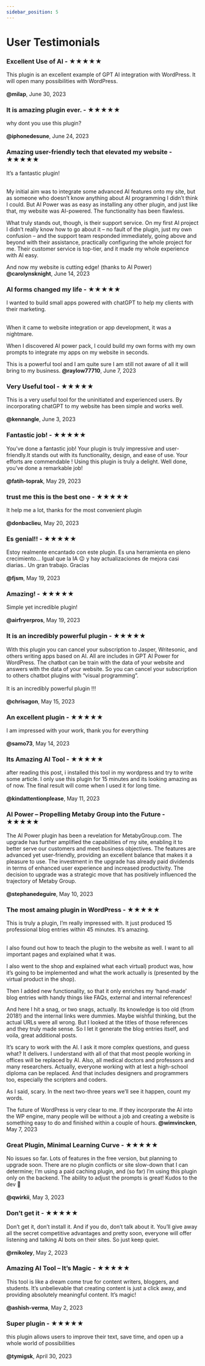 ```yaml
---
sidebar_position: 5
---
```


# User Testimonials

<div style={{ border: '1px solid gray', padding: '10px', borderRadius: '10px', marginBottom: '10px' }}>
<h3>Excellent Use of AI - <span style={{ color: 'gold' }}>★★★★★</span></h3>
<p>This plugin is an excellent example of GPT AI integration with WordPress. It will open many possibilities with WordPress.<br/><br/>
<b>@milap</b>, June 30, 2023</p>
</div>
<div style={{ border: '1px solid gray', padding: '10px', borderRadius: '10px', marginBottom: '10px' }}>
<h3>It is amazing plugin ever. - <span style={{ color: 'gold' }}>★★★★★</span></h3>
<p>why dont you use this plugin?<br/><br/>
<b>@iphonedesune</b>, June 24, 2023</p>
</div>
<div style={{ border: '1px solid gray', padding: '10px', borderRadius: '10px', marginBottom: '10px' }}>
    <h3>Amazing user-friendly tech that elevated my website - <span style={{ color: 'gold' }}>★★★★★</span></h3>
    <p>
It’s a fantastic plugin!<br/><br/>

My initial aim was to integrate some advanced AI features onto my site, but as someone who doesn’t know anything about AI programming I didn’t think I could. But AI Power was as easy as installing any other plugin, and just like that, my website was AI-powered. The functionality has been flawless.
    
What truly stands out, though, is their support service. On my first AI project I didn’t really know how to go about it – no fault of the plugin, just my own confusion – and the support team responded immediately, going above and beyond with their assistance, practically configuring the whole project for me. Their customer service is top-tier, and it made my whole experience with AI easy.
    
And now my website is cutting edge! (thanks to AI Power)
<b>@carolynsknight</b>, June 14, 2023
</p>
</div>

<div style={{ border: '1px solid gray', padding: '10px', borderRadius: '10px', marginBottom: '10px' }}>
    <h3>AI forms changed my life - <span style={{ color: 'gold' }}>★★★★★</span></h3>
    <p>I wanted to build small apps powered with chatGPT to help my clients with their marketing.<br/><br/>

When it came to website integration or app development, it was a nightmare.

When I discovered AI power pack, I could build my own forms with my own prompts to integrate my apps on my website in seconds.

This is a powerful tool and I am quite sure I am still not aware of all it will bring to my business.
<b>@raylow77710</b>, June 7, 2023</p>
</div>

<div style={{ border: '1px solid gray', padding: '10px', borderRadius: '10px', marginBottom: '10px' }}>
    <h3>Very Useful tool - <span style={{ color: 'gold' }}>★★★★★</span></h3>
    <p>This is a very useful tool for the uninitiated and experienced users. By incorporating chatGPT to my website has been simple and works well.<br/><br/>
    <b>@kennangle</b>, June 3, 2023</p>
</div>

<div style={{ border: '1px solid gray', padding: '10px', borderRadius: '10px', marginBottom: '10px' }}>
    <h3>Fantastic job! - <span style={{ color: 'gold' }}>★★★★★</span></h3>
    <p>You’ve done a fantastic job! Your plugin is truly impressive and user-friendly.It stands out with its functionality, design, and ease of use. Your efforts are commendable ! Using this plugin is truly a delight. Well done, you’ve done a remarkable job!<br/><br/>
    <b>@fatih-toprak</b>, May 29, 2023</p>
</div>

<div style={{ border: '1px solid gray', padding: '10px', borderRadius: '10px', marginBottom: '10px' }}>
    <h3>trust me this is the best one - <span style={{ color: 'gold' }}>★★★★★</span></h3>
    <p>It help me a lot, thanks for the most convenient plugin<br/><br/>
    <b>@donbaclieu</b>, May 20, 2023</p>
</div>

<div style={{ border: '1px solid gray', padding: '10px', borderRadius: '10px', marginBottom: '10px' }}>
    <h3>Es genial!! - <span style={{ color: 'gold' }}>★★★★★</span></h3>
    <p>Estoy realmente encantado con este plugin. Es una herramienta en pleno crecimiento… Igual que la IA 😉 y hay actualizaciones de mejora casi diarias.. Un gran trabajo. Gracias<br/><br/>
    <b>@fjsm</b>, May 19, 2023</p>
</div>

<div style={{ border: '1px solid gray', padding: '10px', borderRadius: '10px', marginBottom: '10px' }}>
    <h3>Amazing! - <span style={{ color: 'gold' }}>★★★★★</span></h3>
    <p>Simple yet incredible plugin!<br/><br/>
    <b>@airfryerpros</b>, May 19, 2023</p>
</div>

<div style={{ border: '1px solid gray', padding: '10px', borderRadius: '10px', marginBottom: '10px' }}>
    <h3>It is an incredibly powerful plugin - <span style={{ color: 'gold' }}>★★★★★</span></h3>
    <p>With this plugin you can cancel your subscription to Jasper, Writesonic, and others writing apps based on AI. All are includes in GPT AI Power for WordPress. The chatbot can be train with the data of your website and answers with the data of your website. So you can cancel your subscription to others chatbot plugins with “visual programming”.<br/><br/>
It is an incredibly powerful plugin !!!<br/><br/>
<b>@chrisagon</b>, May 15, 2023</p>
</div>

<div style={{ border: '1px solid gray', padding: '10px', borderRadius: '10px', marginBottom: '10px' }}>
    <h3>An excellent plugin - <span style={{ color: 'gold' }}>★★★★★</span></h3>
    <p>I am impressed with your work, thank you for everything<br/><br/>
    <b>@samo73</b>, May 14, 2023</p>
</div>

<div style={{ border: '1px solid gray', padding: '10px', borderRadius: '10px', marginBottom: '10px' }}>
    <h3>Its Amazing AI Tool - <span style={{ color: 'gold' }}>★★★★★</span></h3>
    <p>after reading this post, i installed this tool in my wordpress and try to write some article. I only use this plugin for 15 minutes and its looking amazing as of now. The final result will come when I used it for long time.<br/><br/>
    <b>@kindattentionplease</b>, May 11, 2023</p>
</div>

<div style={{ border: '1px solid gray', padding: '10px', borderRadius: '10px', marginBottom: '10px' }}>
    <h3>AI Power – Propelling Metaby Group into the Future - <span style={{ color: 'gold' }}>★★★★★</span></h3>
    <p>The AI Power plugin has been a revelation for MetabyGroup.com. The upgrade has further amplified the capabilities of my site, enabling it to better serve our customers and meet business objectives. The features are advanced yet user-friendly, providing an excellent balance that makes it a pleasure to use. The investment in the upgrade has already paid dividends in terms of enhanced user experience and increased productivity. The decision to upgrade was a strategic move that has positively influenced the trajectory of Metaby Group. <br/><br/>
    <b>@stephanedeguire</b>, May 10, 2023</p>
</div>

<div style={{ border: '1px solid gray', padding: '10px', borderRadius: '10px', marginBottom: '10px' }}>
    <h3>The most amaing plugin in WordPress - <span style={{ color: 'gold' }}>★★★★★</span></h3>
    <p>This is truly a plugin, I’m really impressed with. It just produced 15 professional blog entries within 45 minutes. It’s amazing. <br/><br/>

I also found out how to teach the plugin to the website as well. I want to all important pages and explained what it was.

I also went to the shop and explained what each virtual) product was, how it’s going to be implemented and what the work actually is (presented by the virtual product in the shop).

Then I added new functionality, so that it only enriches my ‘hand-made’ blog entries with handy things like FAQs, external and internal references!

And here I hit a snag, or two snags, actually. Its knowledge is too old (from 2018!) and the internal links were dummies. Maybe wishful thinking, but the actual URLs were all wrong. But I looked at the titles of those references and they truly made sense. So I let it generate the blog entries itself, and voila, great additional posts.

It’s scary to work with the AI. I ask it more complex questions, and guess what? It delivers. I understand with all of that that most people working in offices will be replaced by AI. Also, all medical doctors and professors and many researchers. Actually, everyone working with at lest a high-school diploma can be replaced. And that includes designers and programmers too, especially the scripters and coders.

As I said, scary. In the next two-three years we’ll see it happen, count my words.

The future of WordPress is very clear to me. If they incorporate the AI into the WP engine, many people will be without a job and creating a website is something easy to do and finished within a couple of hours.
<b>@wimvincken</b>, May 7, 2023</p>
</div>

<div style={{ border: '1px solid gray', padding: '10px', borderRadius: '10px', marginBottom: '10px' }}>
    <h3>Great Plugin, Minimal Learning Curve - <span style={{ color: 'gold' }}>★★★★★</span></h3>
    <p>No issues so far. Lots of features in the free version, but planning to upgrade soon. There are no plugin conflicts or site slow-down that I can determine; I’m using a paid caching plugin, and (so far) I’m using this plugin only on the backend. The ability to adjust the prompts is great! Kudos to the dev 🙌<br/><br/>
    <b>@qwirkii</b>, May 3, 2023</p>
</div>

<div style={{ border: '1px solid gray', padding: '10px', borderRadius: '10px', marginBottom: '10px' }}>
    <h3>Don’t get it - <span style={{ color: 'gold' }}>★★★★★</span></h3>
    <p>Don’t get it, don’t install it. And if you do, don’t talk about it. You’ll give away all the secret competitive advantages and pretty soon, everyone will offer listening and talking AI bots on their sites. So just keep quiet.<br/><br/>
    <b>@rnikoley</b>, May 2, 2023</p>
</div>

<div style={{ border: '1px solid gray', padding: '10px', borderRadius: '10px', marginBottom: '10px' }}>
    <h3>Amazing AI Tool – It’s Magic - <span style={{ color: 'gold' }}>★★★★★</span></h3>
    <p>This tool is like a dream come true for content writers, bloggers, and students. It’s unbelievable that creating content is just a click away, and providing absolutely meaningful content. It’s magic!<br/><br/>
    <b>@ashish-verma</b>, May 2, 2023</p>
</div>

<div style={{ border: '1px solid gray', padding: '10px', borderRadius: '10px', marginBottom: '10px' }}>
    <h3>Super plugin - <span style={{ color: 'gold' }}>★★★★★</span></h3>
    <p>this plugin allows users to improve their text, save time, and open up a whole world of possibilities<br/><br/>
    <b>@tymigsk</b>, April 30, 2023</p>
</div>